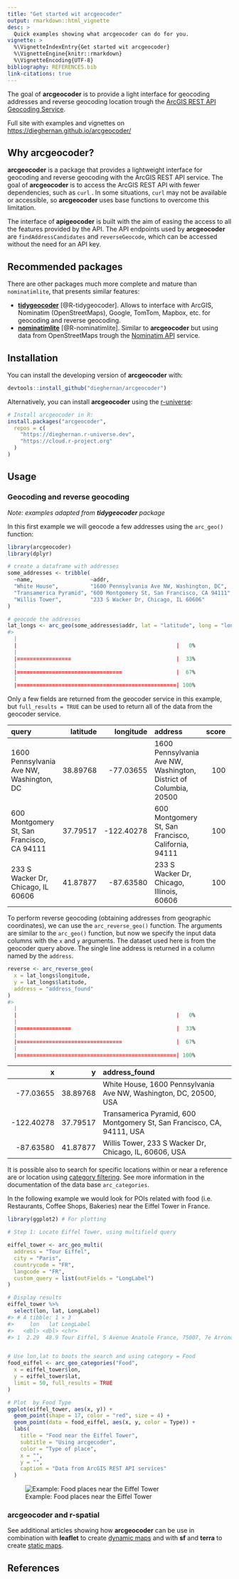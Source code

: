 ```yaml
---
title: "Get started wit arcgeocoder"
output: rmarkdown::html_vignette
desc: >
  Quick examples showing what arcgeocoder can do for you.
vignette: >
  %\VignetteIndexEntry{Get started wit arcgeocoder}
  %\VignetteEngine{knitr::rmarkdown}
  %\VignetteEncoding{UTF-8}
bibliography: REFERENCES.bib
link-citations: true
---
```




The goal of **arcgeocoder** is to provide a light interface for geocoding
addresses and reverse geocoding location trough the [ArcGIS REST API Geocoding
Service](https://developers.arcgis.com/rest/geocode/api-reference/overview-world-geocoding-service.htm).

Full site with examples and vignettes on
<https://dieghernan.github.io/arcgeocoder/>

## Why **arcgeocoder**?

**arcgeocoder** is a package that provides a lightweight interface for geocoding
and reverse geocoding with the ArcGIS REST API service. The goal of
**arcgeocoder** is to access the ArcGIS REST API with fewer dependencies, such
as `curl` . In some situations, `curl` may not be available or accessible, so
**arcgeocoder** uses base functions to overcome this limitation.

The interface of **apigeocoder** is built with the aim of easing the access to
all the features provided by the API. The API endpoints used by **arcgeocoder**
are `findAddressCandidates` and `reverseGeocode`, which can be accessed without
the need for an API key.

## Recommended packages

There are other packages much more complete and mature than `nominatimlite`,
that presents similar features:

-   [**tidygeocoder**](https://jessecambon.github.io/tidygeocoder/)
    [@R-tidygeocoder]. Allows to interface with ArcGIS, Nominatim
    (OpenStreetMaps), Google, TomTom, Mapbox, etc. for geocoding and reverse
    geocoding.
-   [**nominatimlite**](https://dieghernan.github.io/nominatimlite/)
    [@R-nominatimlite]. Similar to **arcgeocoder** but using data from
    OpenStreetMaps trough the [Nominatim
    API](https://nominatim.org/release-docs/latest/) service.

## Installation

You can install the developing version of **arcgeocoder** with:


```r
devtools::install_github("dieghernan/arcgeocoder")
```

Alternatively, you can install **arcgeocoder** using the
[r-universe](https://dieghernan.r-universe.dev/arcgeocoder):


```r
# Install arcgeocoder in R:
install.packages("arcgeocoder",
  repos = c(
    "https://dieghernan.r-universe.dev",
    "https://cloud.r-project.org"
  )
)
```

## Usage

### Geocoding and reverse geocoding

*Note: examples adapted from **tidygeocoder** package*

In this first example we will geocode a few addresses using the `arc_geo()`
function:


```r
library(arcgeocoder)
library(dplyr)

# create a dataframe with addresses
some_addresses <- tribble(
  ~name,                  ~addr,
  "White House",          "1600 Pennsylvania Ave NW, Washington, DC",
  "Transamerica Pyramid", "600 Montgomery St, San Francisco, CA 94111",
  "Willis Tower",         "233 S Wacker Dr, Chicago, IL 60606"
)

# geocode the addresses
lat_longs <- arc_geo(some_addresses$addr, lat = "latitude", long = "longitude")
#>   |                                                          |                                                  |   0%  |                                                          |=================                                 |  33%  |                                                          |=================================                 |  67%  |                                                          |==================================================| 100%
```

Only a few fields are returned from the geocoder service in this example, but
`full_results = TRUE` can be used to return all of the data from the geocoder
service.



|query                                      | latitude|  longitude|address                                                           | score|          x|        y|       xmin|     ymin|       xmax|     ymax| wkid| latestWkid|
|:------------------------------------------|--------:|----------:|:-----------------------------------------------------------------|-----:|----------:|--------:|----------:|--------:|----------:|--------:|----:|----------:|
|1600 Pennsylvania Ave NW, Washington, DC   | 38.89768|  -77.03655|1600 Pennsylvania Ave NW, Washington, District of Columbia, 20500 |   100|  -77.03655| 38.89768|  -77.03755| 38.89668|  -77.03555| 38.89868| 4326|       4326|
|600 Montgomery St, San Francisco, CA 94111 | 37.79517| -122.40278|600 Montgomery St, San Francisco, California, 94111               |   100| -122.40278| 37.79517| -122.40378| 37.79417| -122.40178| 37.79617| 4326|       4326|
|233 S Wacker Dr, Chicago, IL 60606         | 41.87877|  -87.63580|233 S Wacker Dr, Chicago, Illinois, 60606                         |   100|  -87.63580| 41.87877|  -87.63680| 41.87777|  -87.63480| 41.87977| 4326|       4326|



To perform reverse geocoding (obtaining addresses from geographic coordinates),
we can use the `arc_reverse_geo()` function. The arguments are similar to the
`arc_geo()` function, but now we specify the input data columns with the `x` and
`y` arguments. The dataset used here is from the geocoder query above. The
single line address is returned in a column named by the `address`.


```r
reverse <- arc_reverse_geo(
  x = lat_longs$longitude,
  y = lat_longs$latitude,
  address = "address_found"
)
#>   |                                                          |                                                  |   0%  |                                                          |=================                                 |  33%  |                                                          |=================================                 |  67%  |                                                          |==================================================| 100%
```



|          x|        y|address_found                                                          |
|----------:|--------:|:----------------------------------------------------------------------|
|  -77.03655| 38.89768|White House, 1600 Pennsylvania Ave NW, Washington, DC, 20500, USA      |
| -122.40278| 37.79517|Transamerica Pyramid, 600 Montgomery St, San Francisco, CA, 94111, USA |
|  -87.63580| 41.87877|Willis Tower, 233 S Wacker Dr, Chicago, IL, 60606, USA                 |



It is possible also to search for specific locations within or near a reference
are or location using [category
filtering](https://developers.arcgis.com/rest/geocode/api-reference/geocoding-category-filtering.htm).
See more information in the documentation of the data base `arc_categories`.

In the following example we would look for POIs related with food (i.e.
Restaurants, Coffee Shops, Bakeries) near the Eiffel Tower in France.


```r
library(ggplot2) # For plotting

# Step 1: Locate Eiffel Tower, using multifield query

eiffel_tower <- arc_geo_multi(
  address = "Tour Eiffel",
  city = "Paris",
  countrycode = "FR",
  langcode = "FR",
  custom_query = list(outFields = "LongLabel")
)

# Display results
eiffel_tower %>%
  select(lon, lat, LongLabel)
#> # A tibble: 1 × 3
#>     lon   lat LongLabel                                                                                
#>   <dbl> <dbl> <chr>                                                                                    
#> 1  2.29  48.9 Tour Eiffel, 5 Avenue Anatole France, 75007, 7e Arrondissement, Paris, Île-de-France, FRA


# Use lon,lat to boots the search and using category = Food
food_eiffel <- arc_geo_categories("Food",
  x = eiffel_tower$lon,
  y = eiffel_tower$lat,
  limit = 50, full_results = TRUE
)

# Plot  by Food Type
ggplot(eiffel_tower, aes(x, y)) +
  geom_point(shape = 17, color = "red", size = 4) +
  geom_point(data = food_eiffel, aes(x, y, color = Type)) +
  labs(
    title = "Food near the Eiffel Tower",
    subtitle = "Using arcgecoder",
    color = "Type of place",
    x = "",
    y = "",
    caption = "Data from ArcGIS REST API services"
  )
```

![Example: Food places near the Eiffel Tower](./eiffel-1.png)

### **arcgeocoder** and **r-spatial**

See additional articles showing how **arcgeocoder** can be use in combination 
with **leaflet** to create [dynamic
maps](https://dieghernan.github.io/arcgeocoder/articles/ex_leaflet.html) and
with **sf** and **terra** to create [static
maps](https://dieghernan.github.io/arcgeocoder/articles/ex_static.html).

## References

